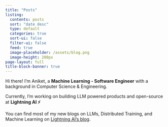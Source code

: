 ```yaml
---
title: "Posts"
listing:
  contents: posts
  sort: "date desc"
  type: default
  categories: true
  sort-ui: false
  filter-ui: false
  feed: true
  image-placeholder: /assets/blog.png
  image-height: 200px
page-layout: full
title-block-banner: true
---
```

Hi there! I'm Aniket, a **Machine Learning - Software Engineer** with a background in Computer Science & Engineering.

Currently, I'm working on building LLM powered products and open-source at **Lightning AI ⚡️**


You can find most of my new blogs on LLMs, Distributed Training, and Machine Learning on [Lightning AI's blog](https://lightning.ai/pages/author/aniket-maurya/).

<br>
